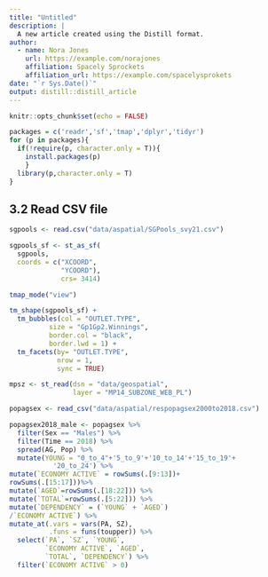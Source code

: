 ```yaml
---
title: "Untitled"
description: |
  A new article created using the Distill format.
author:
  - name: Nora Jones 
    url: https://example.com/norajones
    affiliation: Spacely Sprockets
    affiliation_url: https://example.com/spacelysprokets
date: "`r Sys.Date()`"
output: distill::distill_article
---
```


```r
knitr::opts_chunk$set(echo = FALSE)
```

```r
packages = c('readr','sf','tmap','dplyr','tidyr')
for (p in packages){
  if(!require(p, character.only = T)){
    install.packages(p)
    }
  library(p,character.only = T)
}
```

## 3.2 Read CSV file
```r
sgpools <- read.csv("data/aspatial/SGPools_svy21.csv")
```

```r
sgpools_sf <- st_as_sf(
  sgpools, 
  coords = c("XCOORD",
             "YCOORD"),
             crs= 3414)

```

```r
tmap_mode("view")

tm_shape(sgpools_sf) +
  tm_bubbles(col = "OUTLET.TYPE", 
          size = "Gp1Gp2.Winnings",
          border.col = "black",
          border.lwd = 1) +
  tm_facets(by= "OUTLET.TYPE",
            nrow = 1,
            sync = TRUE)
```

```r
mpsz <- st_read(dsn = "data/geospatial", 
                layer = "MP14_SUBZONE_WEB_PL")
```
```r
popagsex <- read_csv("data/aspatial/respopagsex2000to2018.csv")
```
```r
popagsex2018_male <- popagsex %>%
  filter(Sex == "Males") %>%
  filter(Time == 2018) %>%
  spread(AG, Pop) %>%
  mutate(YOUNG = "0_to_4"+'5_to_9'+'10_to_14'+'15_to_19'+
           '20_to_24') %>%
mutate(`ECONOMY ACTIVE` = rowSums(.[9:13])+
rowSums(.[15:17]))%>%
mutate(`AGED`=rowSums(.[18:22])) %>%
mutate(`TOTAL`=rowSums(.[5:22])) %>%  
mutate(`DEPENDENCY` = (`YOUNG` + `AGED`)
/`ECONOMY ACTIVE`) %>%
mutate_at(.vars = vars(PA, SZ), 
          .funs = funs(toupper)) %>%
  select(`PA`, `SZ`, `YOUNG`, 
         `ECONOMY ACTIVE`, `AGED`, 
         `TOTAL`, `DEPENDENCY`) %>%
  filter(`ECONOMY ACTIVE` > 0)

```



